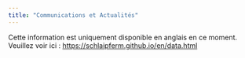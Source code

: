 ```yaml
---
title: "Communications et Actualités"
---
```


Cette information est uniquement disponible en anglais en ce moment. Veuillez voir ici : <a href="https://schlaipferm.github.io/en/news.html">https://schlaipferm.github.io/en/data.html</a>